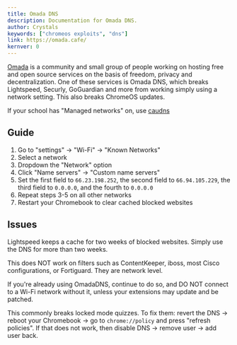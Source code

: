 ```yaml
---
title: Omada DNS
description: Documentation for Omada DNS.
author: Crystals
keywords: ["chromeos exploits", "dns"]
link: https://omada.cafe/
kernver: 0
---
```



<PageHeader title={frontmatter.title} description={frontmatter.description} author={frontmatter.author} link={frontmatter.link} kernver={frontmatter.kernver} nolower={frontmatter.nolower}/>

[Omada](https://omada.cafe) is a community and small group of people working on hosting free and open source services on the basis of freedom, privacy and decentralization.
One of these services is Omada DNS, which breaks Lightspeed, Securly, GoGuardian and more from working simply using a network setting. This also breaks ChromeOS updates.

If your school has "Managed networks" on, use [caudns](/kajigs/caub#caudns)

## Guide

1. Go to "settings" → "Wi-Fi" → "Known Networks"
2. Select a network
3. Dropdown the "Network" option
4. Click "Name servers" → "Custom name servers"
5. Set the first field to `66.23.198.252`, the second field to `66.94.105.229`, the third field to `0.0.0.0`, and the fourth to `0.0.0.0`
6. Repeat steps 3-5 on all other networks
7. Restart your Chromebook to clear cached blocked websites

## Issues

Lightspeed keeps a cache for two weeks of blocked websites. Simply use the DNS for more than two weeks.

This does NOT work on filters such as ContentKeeper, iboss, most Cisco configurations, or Fortiguard. They are network level.

If you're already using OmadaDNS, continue to do so, and DO NOT connect to a Wi-Fi network without it, unless your extensions may update and be patched.

This commonly breaks locked mode quizzes. To fix them: revert the DNS → reboot your Chromebook → go to `chrome://policy` and press "refresh policies". If that does not work, then disable DNS → remove user → add user back.
